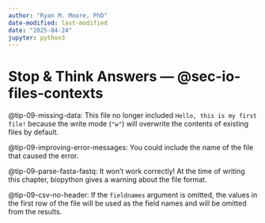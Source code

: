 ```yaml
---
author: "Ryan M. Moore, PhD"
date-modified: last-modified
date: "2025-04-24"
jupyter: python3
---
```


# Stop & Think Answers — @sec-io-files-contexts

@tip-09-missing-data: This file no longer included `Hello, this is my first file!` because the write mode (`"w"`) will overwrite the contents of existing files by default.

@tip-09-improving-error-messages: You could include the name of the file that caused the error.

@tip-09-parse-fasta-fastq: It won't work correctly! At the time of writing this chapter, biopython gives a warning about the file format.

@tip-09-csv-no-header: If the `fieldnames` argument is omitted, the values in the first row of the file will be used as the field names and will be omitted from the results.

